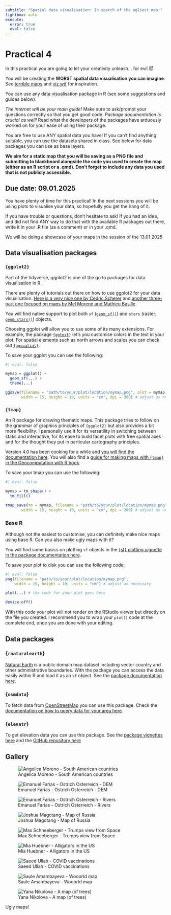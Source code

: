```yaml
---
subtitle: "Spatial data visualisation: In search of the ugliest map!"
lightbox: auto
execute:
  error: true
  eval: false
---
```


# Practical 4 {.unnumbered}

In this practical you are going to let your creativity unleash... for evil 😈

You will be creating the **WORST spatial data visualisation you can imagine**.
See [terrible maps](https://www.farandwide.com/s/hilarious-terrible-maps-ed81c3193fbb4d98) and [viz.wtf](https://viz.wtf/archive/tagged/map) for inspiration.

You can use any data visualisation package in R (see some suggestions and guides below). 

*The internet will be your main guide!*
Make sure to ask/prompt your questions correctly so that you get good code. 
*Package documentation is crucial as well!*
Read what the developers of the packages have arduously worked on for your ease of using their package.

You are free to use ANY spatial data you have! If you can't find anything suitable, you can use the datasets shared in class.
See below for data packages you can use as base layers.

**We aim for a static map that you will be saving as a PNG file and submitting to blackboard alongside the code you used to create the map (either as an R script or a .qmd). Don't forget to include any data you used that is not publicly accessible.**

::: {.callout-important}

## Due date: 09.01.2025

You have plenty of time for this practical! 
In the next sessions you will be using plots to visualise your data, so hopefully you get the hang of it. 

If you have trouble or questions, don't hesitate to ask! 
If you had an idea, and did not find ANY way to do that with the available R packages out there, write it in your .R file (as a comment) or in your .qmd. 

We will be doing a showcase of your maps in the session of the 13.01.2025
:::

## Data visualisation packages

### `{ggplot2}`

Part of the tidyverse, ggplot2 is one of the go to packages for data visualisation in R. 

There are plenty of tutorials out there on how to use ggplot2 for your data visualisation. [Here is a very nice one by Cedric Scherer](https://www.cedricscherer.com/2019/08/05/a-ggplot2-tutorial-for-beautiful-plotting-in-r/) and [another three-part one focused on maps by Mel Moreno and Mathieu Basille](https://r-spatial.org/r/2018/10/25/ggplot2-sf.html).

You will find native support to plot both `sf` ([`geom_sf()`](https://ggplot2.tidyverse.org/reference/ggsf.html)) and `stars` (raster; [`geom_stars()`](https://r-spatial.github.io/stars/articles/stars3.html#geom_stars)) objects. 

Choosing ggplot will allow you to use some of its many extensions. For example, the package [`{ggtext}`](https://wilkelab.org/ggtext/) let's you customise colors in the text in your plot. For spatial elements such as north arrows and scales you can check out [`{ggspatial}`](https://paleolimbot.github.io/ggspatial/index.html).

To save your ggplot you can use the following:

```r
#| eval: false

mymap = ggplot() +
  geom_sf(...) +
  theme(...)

ggsave(filename = "path/to/your/plot/location/mymap.png", plot = mymap,
       width = 15, height = 10, units = "cm", dpi = 300) # adjust as necessary
```


### `{tmap}`

An R package for drawing thematic maps.
This package tries to follow on the grammar of graphics principles of `{ggplot2}` but also provides a bit more flexibility.
I personally use it for its versatility in switching between static and interactive, for its ease to build facet plots with free spatial axes and for the thought they put in particular cartography principles. 

Version 4.0 has been cooking for a while and [you will find the documentation here](https://r-tmap.github.io/tmap/). You will also find a [guide for making maps with `{tmap}` in the Geocomputation with R book](https://r.geocompx.org/adv-map#tmap-basics).

To save your tmap you can use the following:

```r
#| eval: false

mymap = tm_shape() +
  tm_fill()

tmap_save(tm = mymap, filename = "path/to/your/plot/location/mymap.png",
       width = 15, height = 10, units = "cm", dpi = 300) # adjust as necessary
```


### Base R

Although not the easiest to customise, you can definitely make nice maps using base R. Can you also make ugly maps with it? 

You will find some basics on plotting `sf` objects in the [{sf} plotting vignette in the package documentation here](https://r-spatial.github.io/sf/articles/sf5.html).

To save your plot to disk you can use the following code:

```r
#| eval: false
png(filename = "path/to/your/plot/location/mymap.png",
    width = 15, height = 10, units = "cm") # adjust as necessary

plot(...) # the code for your plot goes here

device.off()
```

With this code your plot will not render on the RStudio viewer but directly on the file you created. I recommend you to wrap your `plot()` code at the complete end, once you are done with your editing.

## Data packages

### {`rnaturalearth`}

[Natural Earth](https://www.naturalearthdata.com/) is a public domain map dataset including vector country and other administrative boundaries.
With the package you can access the data easily within R and load it as an `sf` object.
See the [package documentation here](https://docs.ropensci.org/rnaturalearth/articles/rnaturalearth.html).

### {`osmdata`}

To fetch data from [OpenStreetMap](openstreetmap.org) you can use this package. Check the [documentation on how to query data for your area here](https://docs.ropensci.org/osmdata/).

### {`elevatr`}

To get elevation data you can use this package. See the [package vignettes here](https://cran.r-project.org/web/packages/elevatr/vignettes/introduction_to_elevatr.html) and the [GitHub repository here](https://github.com/USEPA/elevatr)

## Gallery

::: {#fig-uglymaps layout-ncol=3}

![Angelica Moreno - South American countries](gallery/Angelica-Moreno_FinalMap.png){group="ugly-maps" description="Uses {ggspatial} for scale and north arrow, plays with text size and color, applied different projection"}

![Emanuel Farias - Ostrich Osterreich - DEM](gallery/Emanuel-Farias_Osterreich_DEM.jpg){group="ugly-maps" description="Uses {magick} to overlap an image to the generated map"}

![Emanuel Farias - Ostrich Osterreich - Rivers](gallery/Emanuel-Farias_Osterreich_River.jpg){group="ugly-maps" description="Uses {magick} to overlap an image to the generated map"}

![Joshua Magotang - Map of Russia](gallery/Joshua-Magotang_MapOfRussia.png){group="ugly-maps" description="Applies a projection that distorts Russia, changes parameters from geoms and theme"}

![Max Schneeberger - Trumps view from Space](gallery/Max-Schneeberger_uglymap.png){group="ugly-maps" description="Explores {ggplot2} parameters, applies custom palettes, changes projection for distortion"}

![Mia Huebner - Alligators in the US](gallery/Mia-Huebner_BadAlligatorMap.png){group="ugly-maps" description="Generates random data, distorts the map with a polar projection, uses rivers and lakes in a distorted way so they don't match the map, changes parameters in geoms and theme"}

![Saeed Ullah - COVID vaccinations](gallery/Saeed-Ullah_Rplot.png){group="ugly-maps" description="Red-green palette, uses geodetic coordinates"}

![Saule Amambayeva - Wooorld map](gallery/Saule-Amambayeva_ugly_map.png){group="ugly-maps" description="Changes parameters in geoms and theme, changes coordinates to generate distortion"}

![Yana Nikolova - A map (of trees)](gallery/Yana-Nikolova_map_trees.png){group="ugly-maps" description="Uses the {tmap} package and explores the different customisation possibilities, removes x axis text"}

Ugly maps!
:::